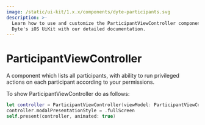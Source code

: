 ```yaml
---
image: /static/ui-kit/1.x.x/components/dyte-participants.svg
description: >-
  Learn how to use and customize the ParticipantViewController component in
  Dyte's iOS UiKit with our detailed documentation.
---
```


# ParticipantViewController

A component which lists all participants, with ability to run privileged actions
on each participant according to your permissions.

To show ParticipantViewController do as follows:

```swift
let controller = ParticipantViewController(viewModel: ParticipantViewControllerModel(mobileClient: meeting))
controller.modalPresentationStyle = .fullScreen
self.present(controller, animated: true)
```

<head>
  <title>iOS ParticipantViewController</title>
</head>
